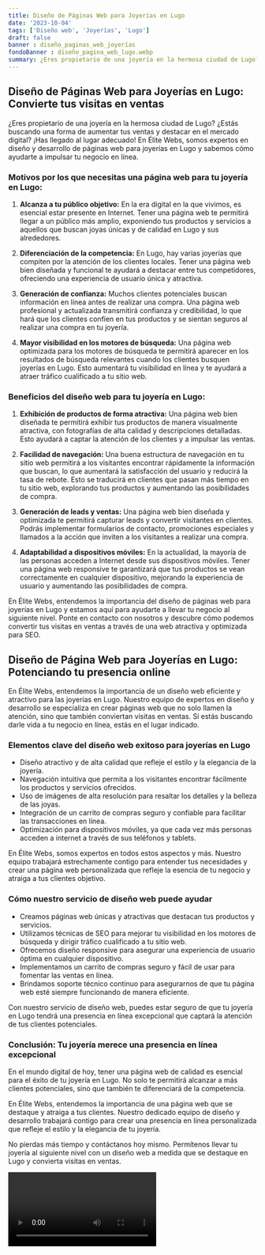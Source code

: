 ```yaml
---
title: Diseño de Páginas Web para Joyerías en Lugo
date: '2023-10-04'
tags: ['Diseño web', 'Joyerías', 'Lugo']
draft: false
banner : diseño_paginas_web_joyerías
fondoBanner : diseño_pagina_web_lugo.webp
summary: ¿Eres propietario de una joyería en la hermosa ciudad de Lugo? ¿Estás buscando una forma de aumentar tus ventas y destacar en el mercado digital? ¡Has llegado al lugar adecuado! En Élite Webs, somos expertos en diseño y desarrollo de páginas web para joyerías en Lugo y sabemos cómo ayudarte a impulsar tu negocio en línea.
---
```


## Diseño de Páginas Web para Joyerías en Lugo: Convierte tus visitas en ventas

¿Eres propietario de una joyería en la hermosa ciudad de Lugo? ¿Estás buscando una forma de aumentar tus ventas y destacar en el mercado digital? ¡Has llegado al lugar adecuado! En Élite Webs, somos expertos en diseño y desarrollo de páginas web para joyerías en Lugo y sabemos cómo ayudarte a impulsar tu negocio en línea.

### Motivos por los que necesitas una página web para tu joyería en Lugo:

1. **Alcanza a tu público objetivo:** En la era digital en la que vivimos, es esencial estar presente en Internet. Tener una página web te permitirá llegar a un público más amplio, exponiendo tus productos y servicios a aquellos que buscan joyas únicas y de calidad en Lugo y sus alrededores.

2. **Diferenciación de la competencia:** En Lugo, hay varias joyerías que compiten por la atención de los clientes locales. Tener una página web bien diseñada y funcional te ayudará a destacar entre tus competidores, ofreciendo una experiencia de usuario única y atractiva.

3. **Generación de confianza:** Muchos clientes potenciales buscan información en línea antes de realizar una compra. Una página web profesional y actualizada transmitirá confianza y credibilidad, lo que hará que los clientes confíen en tus productos y se sientan seguros al realizar una compra en tu joyería.

4. **Mayor visibilidad en los motores de búsqueda:** Una página web optimizada para los motores de búsqueda te permitirá aparecer en los resultados de búsqueda relevantes cuando los clientes busquen joyerías en Lugo. Esto aumentará tu visibilidad en línea y te ayudará a atraer tráfico cualificado a tu sitio web.

### Beneficios del diseño web para tu joyería en Lugo:

1. **Exhibición de productos de forma atractiva:** Una página web bien diseñada te permitirá exhibir tus productos de manera visualmente atractiva, con fotografías de alta calidad y descripciones detalladas. Esto ayudará a captar la atención de los clientes y a impulsar las ventas.

2. **Facilidad de navegación:** Una buena estructura de navegación en tu sitio web permitirá a los visitantes encontrar rápidamente la información que buscan, lo que aumentará la satisfacción del usuario y reducirá la tasa de rebote. Esto se traducirá en clientes que pasan más tiempo en tu sitio web, explorando tus productos y aumentando las posibilidades de compra.

3. **Generación de leads y ventas:** Una página web bien diseñada y optimizada te permitirá capturar leads y convertir visitantes en clientes. Podrás implementar formularios de contacto, promociones especiales y llamados a la acción que inviten a los visitantes a realizar una compra.

4. **Adaptabilidad a dispositivos móviles:** En la actualidad, la mayoría de las personas acceden a Internet desde sus dispositivos móviles. Tener una página web responsive te garantizará que tus productos se vean correctamente en cualquier dispositivo, mejorando la experiencia de usuario y aumentando las posibilidades de compra.

En Élite Webs, entendemos la importancia del diseño de páginas web para joyerías en Lugo y estamos aquí para ayudarte a llevar tu negocio al siguiente nivel. Ponte en contacto con nosotros y descubre cómo podemos convertir tus visitas en ventas a través de una web atractiva y optimizada para SEO.

<GifSeo />

<Cta />

## Diseño de Página Web para Joyerías en Lugo: Potenciando tu presencia online

En Élite Webs, entendemos la importancia de un diseño web eficiente y atractivo para las joyerías en Lugo. Nuestro equipo de expertos en diseño y desarrollo se especializa en crear páginas web que no solo llamen la atención, sino que también conviertan visitas en ventas. Si estás buscando darle vida a tu negocio en línea, estás en el lugar indicado.

### Elementos clave del diseño web exitoso para joyerías en Lugo

- Diseño atractivo y de alta calidad que refleje el estilo y la elegancia de la joyería.
- Navegación intuitiva que permita a los visitantes encontrar fácilmente los productos y servicios ofrecidos.
- Uso de imágenes de alta resolución para resaltar los detalles y la belleza de las joyas.
- Integración de un carrito de compras seguro y confiable para facilitar las transacciones en línea.
- Optimización para dispositivos móviles, ya que cada vez más personas acceden a internet a través de sus teléfonos y tablets.

En Élite Webs, somos expertos en todos estos aspectos y más. Nuestro equipo trabajará estrechamente contigo para entender tus necesidades y crear una página web personalizada que refleje la esencia de tu negocio y atraiga a tus clientes objetivo.

### Cómo nuestro servicio de diseño web puede ayudar

- Creamos páginas web únicas y atractivas que destacan tus productos y servicios.
- Utilizamos técnicas de SEO para mejorar tu visibilidad en los motores de búsqueda y dirigir tráfico cualificado a tu sitio web.
- Ofrecemos diseño responsive para asegurar una experiencia de usuario óptima en cualquier dispositivo.
- Implementamos un carrito de compras seguro y fácil de usar para fomentar las ventas en línea.
- Brindamos soporte técnico continuo para asegurarnos de que tu página web esté siempre funcionando de manera eficiente.

Con nuestro servicio de diseño web, puedes estar seguro de que tu joyería en Lugo tendrá una presencia en línea excepcional que captará la atención de tus clientes potenciales. 

### Conclusión: Tu joyería merece una presencia en línea excepcional

En el mundo digital de hoy, tener una página web de calidad es esencial para el éxito de tu joyería en Lugo. No solo te permitirá alcanzar a más clientes potenciales, sino que también te diferenciará de la competencia.

En Élite Webs, entendemos la importancia de una página web que se destaque y atraiga a tus clientes. Nuestro dedicado equipo de diseño y desarrollo trabajará contigo para crear una presencia en línea personalizada que refleje el estilo y la elegancia de tu joyería.

No pierdas más tiempo y contáctanos hoy mismo. Permítenos llevar tu joyería al siguiente nivel con un diseño web a medida que se destaque en Lugo y convierta visitas en ventas.

<Video />

<CtaBot job='Joyerías' city='Lugo'/>

<Gmaps query='Lugo+españa+maps' />